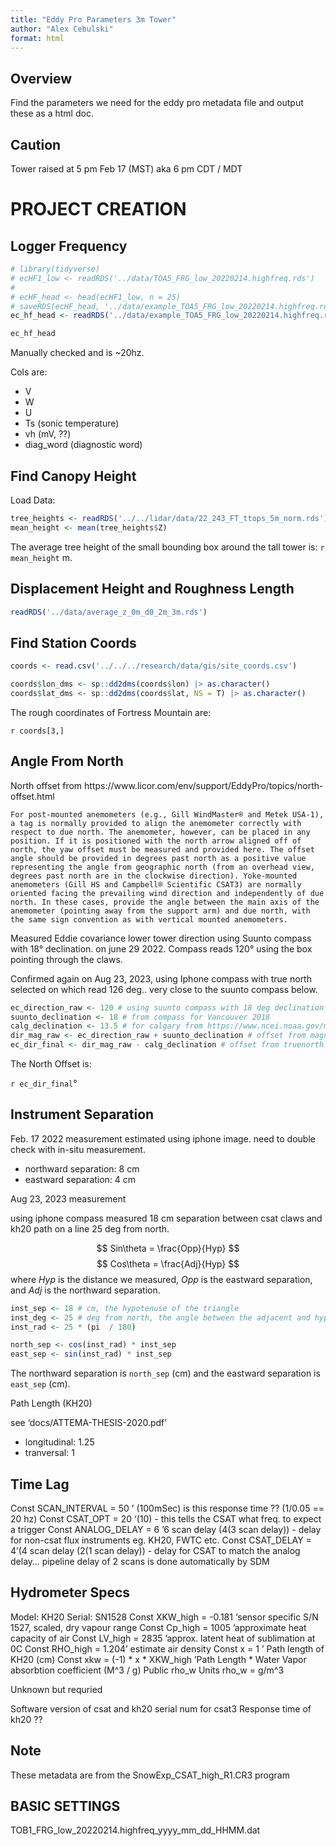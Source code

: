 ```yaml
---
title: "Eddy Pro Parameters 3m Tower"
author: "Alex Cebulski"
format: html
---
```


## Overview

Find the parameters we need for the eddy pro metadata file and output these as a html doc.

:::{.callout-important}
## Caution
Tower raised at 5 pm Feb 17 (MST) aka 6 pm CDT / MDT
:::

# PROJECT CREATION 

## Logger Frequency

```r
# library(tidyverse)
# ecHF1_low <- readRDS('../data/TOA5_FRG_low_20220214.highfreq.rds')
# 
# ecHF_head <- head(ecHF1_low, n = 25)
# saveRDS(ecHF_head, '../data/example_TOA5_FRG_low_20220214.highfreq.rds')
ec_hf_head <- readRDS('../data/example_TOA5_FRG_low_20220214.highfreq.rds')

ec_hf_head
```

Manually checked and is ~20hz.

Cols are:

- V
- W
- U
- Ts (sonic temperature)
- vh (mV, ??)
- diag_word (diagnostic word)

## Find Canopy Height

Load Data:

```r
tree_heights <- readRDS('../../lidar/data/22_243_FT_ttops_5m_norm.rds')
mean_height <- mean(tree_heights$Z)
```

The average tree height of the small bounding box around the tall tower is: `r mean_height` m.

## Displacement Height and Roughness Length

```r
readRDS('../data/average_z_0m_d0_2m_3m.rds')
```

## Find Station Coords

```r
coords <- read.csv('../../../research/data/gis/site_coords.csv')  

coords$lon_dms <- sp::dd2dms(coords$lon) |> as.character()
coords$lat_dms <- sp::dd2dms(coords$lat, NS = T) |> as.character()

```

The rough coordinates of Fortress Mountain are: 

`r coords[3,]`

## Angle From North

North offset from https://www.licor.com/env/support/EddyPro/topics/north-offset.html

    For post-mounted anemometers (e.g., Gill WindMaster® and Metek USA-1), a tag is normally provided to align the anemometer correctly with respect to due north. The anemometer, however, can be placed in any position. If it is positioned with the north arrow aligned off of north, the yaw offset must be measured and provided here. The offset angle should be provided in degrees past north as a positive value representing the angle from geographic north (from an overhead view, degrees past north are in the clockwise direction). Yoke-mounted anemometers (Gill HS and Campbell® Scientific CSAT3) are normally oriented facing the prevailing wind direction and independently of due north. In these cases, provide the angle between the main axis of the anemometer (pointing away from the support arm) and due north, with the same sign convention as with vertical mounted anemometers.

Measured Eddie covariance lower tower direction using Suunto compass with 18° declination. on june 29 2022.
Compass reads 120° using the box pointing through the claws.

Confirmed again on Aug 23, 2023, using Iphone compass with true north selected on which read 126 deg.. very close to the suunto compass below. 


```r
ec_direction_raw <- 120 # using suunto compass with 18 deg declination
suunto_declination <- 18 # from compass for Vancouver 2018
calg_declination <- 13.5 # for calgary from https://www.ncei.noaa.gov/maps/historical_declination/
dir_mag_raw <- ec_direction_raw + suunto_declination # offset from magnetic north
ec_dir_final <- dir_mag_raw - calg_declination # offset from truenorth 
```

The North Offset is:

`r ec_dir_final`°

## Instrument Separation

Feb. 17 2022 measurement
estimated using iphone image. need to double check with in-situ measurement.

- northward separation: 8 cm
- eastward separation: 4 cm

Aug 23, 2023 measurement 

using iphone compass measured 18 cm separation between csat claws and kh20 path on a line 25 deg from north.

$$
Sin\theta = \frac{Opp}{Hyp}
$$
$$
Cos\theta = \frac{Adj}{Hyp}
$$
where $Hyp$ is the distance we measured, $Opp$ is the eastward separation, and $Adj$ is the northward separation. 

```r
inst_sep <- 18 # cm, the hypotenuse of the triangle 
inst_deg <- 25 # deg from north, the angle between the adjacent and hypotenuse legs of the triangle
inst_rad <- 25 * (pi  / 180)

north_sep <- cos(inst_rad) * inst_sep
east_sep <- sin(inst_rad) * inst_sep
```

The northward separation is `north_sep` (cm) and the eastward separation is `east_sep` (cm).

Path Length (KH20)

see 'docs/ATTEMA-THESIS-2020.pdf'

- longitudinal: 1.25
- tranversal: 1

## Time Lag

Const SCAN_INTERVAL = 50 ' (100mSec) is this response time ?? (1/0.05 == 20 hz)
Const CSAT_OPT = 20 '(10) - this tells the CSAT what freq. to expect a trigger
Const ANALOG_DELAY = 6 '6 scan delay (4(3 scan delay)) - delay for non-csat flux instruments eg. KH20, FWTC etc.
Const CSAT_DELAY = 4 '(4 scan delay (2(1 scan delay)) - delay for CSAT to match the analog delay... pipeline delay of 2 scans is done automatically by SDM

## Hydrometer Specs

Model: KH20
Serial: SN1528 
Const XKW_high = -0.181 'sensor specific S/N 1527, scaled, dry vapour range
Const Cp_high = 1005 'approximate heat capacity of air
Const LV_high = 2835 'approx. latent heat of sublimation at 0C
Const RHO_high = 1.204 ' estimate air density
Const x = 1  ' Path length of KH20 (cm)
Const xkw = (-1) * x * XKW_high  'Path Length * Water Vapor absorbtion coefficient (M^3 / g)
Public rho_w
Units rho_w = g/m^3

Unknown but requried

Software version of csat and kh20
serial num for csat3
Response time of kh20 ??

:::{.callout-note}
## Note
These metadata are from the SnowExp_CSAT_high_R1.CR3 program
:::

## BASIC SETTINGS

TOB1_FRG_low_20220214.highfreq_yyyy_mm_dd_HHMM.dat